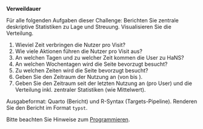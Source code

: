 
**Verweildauer**


Für alle folgenden Aufgaben dieser Challenge:  Berichten Sie zentrale deskriptive Statistiken zu Lage und Streuung. Visualisieren Sie die Verteilung. 


1. Wieviel Zeit verbringen die Nutzer pro Visit?
2. Wie viele Aktionen führen die Nutzer pro Visit aus?
3. An welchen Tagen und zu welcher Zeit kommen die User zu HaNS?
3. An welchen Wochentagen wird die Seite bevorzugt besucht?
4. Zu welchen Zeiten wird die Seite bevorzugt besucht?
5. Geben Sie den Zeitraum der Nutzung an (von <Datum des ersten Visits> bis <Datum des letzten Visits>).
6. Geben Sie den Zeitraum seit der letzten Nutzung an (pro User) und die Verteilung inkl. zentraler Statistiken (wie Mittelwert).



Ausgabeformat: Quarto (Bericht) und R-Syntax (Targets-Pipeline). Renderen Sie den Bericht im Format `typst`.


Bitte beachten Sie Hinweise zum [Programmieren](https://hinweisbuch.netlify.app/109-hinweise-programmieren).
